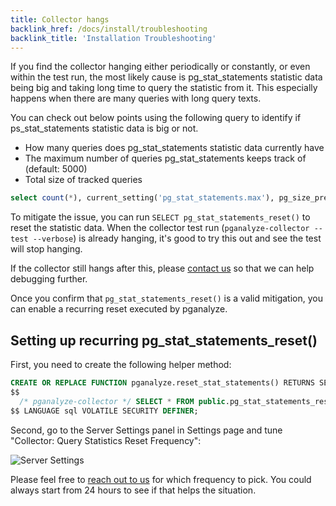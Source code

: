 ```yaml
---
title: Collector hangs
backlink_href: /docs/install/troubleshooting
backlink_title: 'Installation Troubleshooting'
---
```


If you find the collector hanging either periodically or constantly, or even within the test run,
the most likely cause is pg_stat_statements statistic data being big and taking long time to query the statistic from it.
This especially happens when there are many queries with long query texts.

You can check out below points using the following query to identify if ps_stat_statements statistic data is big or not.

* How many queries does pg_stat_statements statistic data currently have
* The maximum number of queries pg_stat_statements keeps track of (default: 5000)
* Total size of tracked queries

```sql
select count(*), current_setting('pg_stat_statements.max'), pg_size_pretty(sum(length(query))) from pg_stat_statements;
```

To mitigate the issue, you can run `SELECT pg_stat_statements_reset()` to reset the statistic data.
When the collector test run (`pganalyze-collector --test --verbose`) is already hanging, it's good to try this out and see the test will stop hanging.

If the collector still hangs after this, please [contact us](/contact) so that we can help debugging further.

Once you confirm that `pg_stat_statements_reset()` is a valid mitigation, you can enable a recurring reset executed by pganalyze.

## Setting up recurring pg_stat_statements_reset()

First, you need to create the following helper method:

```sql
CREATE OR REPLACE FUNCTION pganalyze.reset_stat_statements() RETURNS SETOF void AS
$$
  /* pganalyze-collector */ SELECT * FROM public.pg_stat_statements_reset();
$$ LANGUAGE sql VOLATILE SECURITY DEFINER;
```

Second, go to the Server Settings panel in Settings page and tune "Collector: Query Statistics Reset Frequency":

![Server Settings](/server_settings.png)

Please feel free to [reach out to us](/contact) for which frequency to pick.
You could always start from 24 hours to see if that helps the situation.
